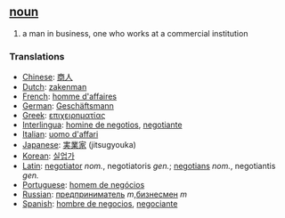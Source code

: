 == [[noun]] ==
# a man in business, one who works at a commercial institution

=== Translations ===
*[[Chinese]]: [[商人]]
*[[Dutch]]: [[zakenman]]
*[[French]]: [[homme d'affaires]]
*[[German]]: [[Geschäftsmann]]
*[[Greek]]: [[επιχειρηματίας]]
*[[Interlingua]]: [[homine de negotios]], [[negotiante]]
*[[Italian]]: [[uomo d'affari]]
*[[Japanese]]: [[実業家]] (jitsugyouka)
*[[Korean]]: [[실업가]]
*[[Latin]]: [[negotiator]] ''nom.'', negotiatoris ''gen.''; [[negotians]] ''nom.'', negotiantis ''gen.''
*[[Portuguese]]: [[homem de negócios]]
*[[Russian]]: [[предприниматель]] ''m'',[[бизнесмен]] ''m'' 
*[[Spanish]]: [[hombre de negocios]], [[negociante]]